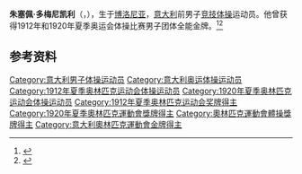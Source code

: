 {{NoteTA|G1=Sports}}
'''朱塞佩·多梅尼凯利'''（{{lang-it|Giuseppe Domenichelli}}，{{bd|1887年|7月31日|1955年|3月13日}}），生于[[博洛尼亚|博洛尼亚]]，[[意大利|意大利]]前男子[[竞技体操|竞技体操]]运动员。他曾获得1912年和1920年夏季奥运会体操比赛男子团体全能金牌。<ref>{{Cite web|title=Giuseppe DOMENICHELLI|url=https://www.olympic.org/giuseppe-domenichelli|accessdate=2021-03-21|work=International Olympic Committee|archive-date=2017-11-15|archive-url=https://web.archive.org/web/20171115082736/https://www.olympic.org/Giuseppe-Domenichelli|dead-url=no}}</ref><ref name="SportsRef">{{cite Sports-Reference |url=https://www.sports-reference.com/olympics/athletes/do/giuseppe-domenichelli-1.html |archive-url=https://web.archive.org/web/20200418014639/https://www.sports-reference.com/olympics/athletes/do/giuseppe-domenichelli-1.html |archive-date=2020-04-18 |name=Giuseppe Domenichelli |accessdate=2019-07-16}}</ref>

== 参考资料 ==
{{reflist}}

{{奥林匹克运动会体操比赛男子团体全能冠军|1912|1920}}

{{Authority control}}
{{DEFAULTSORT:Domenichelli, Giuseppe}}
[[Category:意大利男子体操运动员|Category:意大利男子体操运动员]]
[[Category:意大利奥运体操运动员|Category:意大利奥运体操运动员]]
[[Category:1912年夏季奥林匹克运动会体操运动员|Category:1912年夏季奥林匹克运动会体操运动员]]
[[Category:1920年夏季奥林匹克运动会体操运动员|Category:1920年夏季奥林匹克运动会体操运动员]]
[[Category:1912年夏季奥林匹克运动会奖牌得主|Category:1912年夏季奥林匹克运动会奖牌得主]]
[[Category:1920年夏季奧林匹克運動會獎牌得主|Category:1920年夏季奧林匹克運動會獎牌得主]]
[[Category:奧林匹克運動會體操獎牌得主|Category:奧林匹克運動會體操獎牌得主]]
[[Category:意大利奧林匹克運動會金牌得主|Category:意大利奧林匹克運動會金牌得主]]